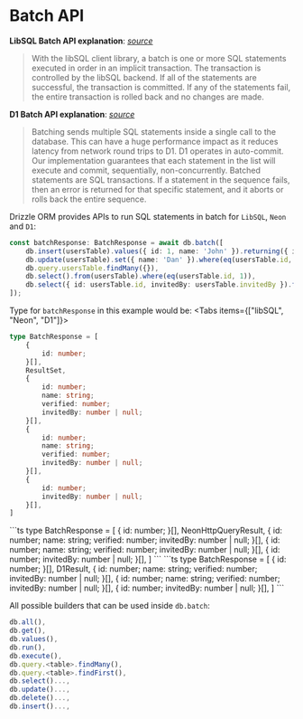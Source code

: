 
# Batch API

**LibSQL Batch API explanation**:
_[source](https://docs.turso.tech/reference/client-access#batches)_

> With the libSQL client library, a batch is one or more SQL statements executed in order in an implicit transaction. 
The transaction is controlled by the libSQL backend. If all of the statements are successful, 
the transaction is committed. If any of the statements fail, the entire transaction is rolled back and no changes are made.

**D1 Batch API explanation**:
_[source](https://developers.cloudflare.com/d1/platform/client-api/#batch-statements)_

> Batching sends multiple SQL statements inside a single call to the database. 
This can have a huge performance impact as it reduces latency from network round trips to D1. 
D1 operates in auto-commit. Our implementation guarantees that each statement in the list will execute and commit,
sequentially, non-concurrently.
Batched statements are SQL transactions. If a statement in the sequence fails, 
then an error is returned for that specific statement, and it aborts or rolls back the entire sequence.

Drizzle ORM provides APIs to run SQL statements in batch for `LibSQL`, `Neon` and `D1`:
```ts
const batchResponse: BatchResponse = await db.batch([
	db.insert(usersTable).values({ id: 1, name: 'John' }).returning({ id: usersTable.id }),
	db.update(usersTable).set({ name: 'Dan' }).where(eq(usersTable.id, 1)),
	db.query.usersTable.findMany({}),
	db.select().from(usersTable).where(eq(usersTable.id, 1)),
	db.select({ id: usersTable.id, invitedBy: usersTable.invitedBy }).from(usersTable),
]);
```
Type for `batchResponse` in this example would be:
<Tabs items={["libSQL", "Neon", "D1"]}>
<Tab>
```ts
type BatchResponse = [
	{
		id: number;
	}[],
	ResultSet,
	{
		id: number;
		name: string;
		verified: number;
		invitedBy: number | null;
	}[],
	{
		id: number;
		name: string;
		verified: number;
		invitedBy: number | null;
	}[],
	{
		id: number;
		invitedBy: number | null;
	}[],
]
```
</Tab>
<Tab>
```ts
type BatchResponse = [
	{
		id: number;
	}[],
	NeonHttpQueryResult,
	{
		id: number;
		name: string;
		verified: number;
		invitedBy: number | null;
	}[],
	{
		id: number;
		name: string;
		verified: number;
		invitedBy: number | null;
	}[],
	{
		id: number;
		invitedBy: number | null;
	}[],
]
```
</Tab>
<Tab>
```ts
type BatchResponse = [
  {
    id: number;
  }[],
  D1Result,
  {
    id: number;
    name: string;
    verified: number;
    invitedBy: number | null;
  }[],
  {
    id: number;
    name: string;
    verified: number;
    invitedBy: number | null;
  }[],
  {
    id: number;
    invitedBy: number | null;
  }[],
]
```
</Tab>
</Tabs>

All possible builders that can be used inside `db.batch`:
```ts
db.all(),
db.get(),
db.values(),
db.run(),
db.execute(),
db.query.<table>.findMany(),
db.query.<table>.findFirst(),
db.select()...,
db.update()...,
db.delete()...,
db.insert()...,
```
